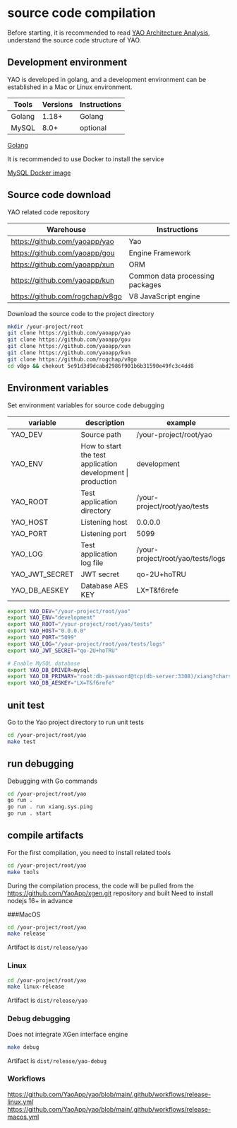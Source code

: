 # source code compilation

Before starting, it is recommended to read [YAO Architecture Analysis](../Introduction/Yao%20Architecture%20Analysis), understand the source code structure of YAO.

## Development environment

YAO is developed in golang, and a development environment can be established in a Mac or Linux environment.

| Tools  | Versions | Instructions |
| ------ | -------- | ------------ |
| Golang | 1.18+    | Golang       |
| MySQL  | 8.0+     | optional     |

[Golang](https://go.dev/learn/)

It is recommended to use Docker to install the service

[MySQL Docker image](https://hub.docker.com/layers/mysql/library/mysql/8.0.26/images/sha256-882e55f40d61034a2bb8a1abab1353571ad2a33866f382350788eb34740528b5?context=explore)

## Source code download

YAO related code repository

| Warehouse                       | Instructions                    |
| ------------------------------- | ------------------------------- |
| https://github.com/yaoapp/yao   | Yao                             |
| https://github.com/yaoapp/gou   | Engine Framework                |
| https://github.com/yaoapp/xun   | ORM                             |
| https://github.com/yaoapp/kun   | Common data processing packages |
| https://github.com/rogchap/v8go | V8 JavaScript engine            |

Download the source code to the project directory

```bash
mkdir /your-project/root
git clone https://github.com/yaoapp/yao
git clone https://github.com/yaoapp/gou
git clone https://github.com/yaoapp/xun
git clone https://github.com/yaoapp/kun
git clone https://github.com/rogchap/v8go
cd v8go && chekout 5e91d3d9dcabd2986f901b6b31590e49fc3c4dd8
```

## Environment variables

Set environment variables for source code debugging

| variable       | description                                                 | example                           |
| -------------- | ----------------------------------------------------------- | --------------------------------- |
| YAO_DEV        | Source path                                                 | /your-project/root/yao            |
| YAO_ENV        | How to start the test application development \| production | development                       |
| YAO_ROOT       | Test application directory                                  | /your-project/root/yao/tests      |
| YAO_HOST       | Listening host                                              | 0.0.0.0                           |
| YAO_PORT       | Listening port                                              | 5099                              |
| YAO_LOG        | Test application log file                                   | /your-project/root/yao/tests/logs |
| YAO_JWT_SECRET | JWT secret                                                  | qo-2U+hoTRU                       |
| YAO_DB_AESKEY  | Database AES KEY                                            | LX=T&f6refe                       |

```bash
export YAO_DEV="/your-project/root/yao"
export YAO_ENV="development"
export YAO_ROOT="/your-project/root/yao/tests"
export YAO_HOST="0.0.0.0"
export YAO_PORT="5099"
export YAO_LOG="/your-project/root/yao/tests/logs"
export YAO_JWT_SECRET="qo-2U+hoTRU"

# Enable MySQL database
export YAO_DB_DRIVER=mysql
export YAO_DB_PRIMARY="root:db-password@tcp(db-server:3308)/xiang?charset=utf8mb4&parseTime=True&loc=Local"
export YAO_DB_AESKEY="LX=T&f6refe"

```

## unit test

Go to the Yao project directory to run unit tests

```bash
cd /your-project/root/yao
make test
```

## run debugging

Debugging with Go commands

```bash
cd /your-project/root/yao
go run .
go run . run xiang.sys.ping
go run . start
```

## compile artifacts

For the first compilation, you need to install related tools

```bash
cd /your-project/root/yao
make tools
```

During the compilation process, the code will be pulled from the https://github.com/YaoApp/xgen.git repository and built
Need to install nodejs 16+ in advance

###MacOS

```bash
cd /your-project/root/yao
make release
```

Artifact is `dist/release/yao`

### Linux

```bash
cd /your-project/root/yao
make linux-release
```

Artifact is `dist/release/yao`

### Debug debugging

Does not integrate XGen interface engine

```bash
make debug
```

Artifact is `dist/release/yao-debug`

### Workflows

https://github.com/YaoApp/yao/blob/main/.github/workflows/release-linux.yml
https://github.com/YaoApp/yao/blob/main/.github/workflows/release-macos.yml

<Div style={{ display: "flex", justifyContent: "space-between" }}>
  <Link type="prev" title="Write Widget" link="Expert/Write Widget"></Link>
  <Link type="next" title="ENV" link="Expert/ENV"></Link>
</Div>
